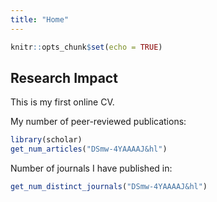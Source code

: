 ```yaml
---
title: "Home"
---
```


```r
knitr::opts_chunk$set(echo = TRUE)
```

## Research Impact

This is my first online CV.

My number of peer-reviewed publications:

```r
library(scholar)
get_num_articles("DSmw-4YAAAAJ&hl")
```

Number of journals I have published in:

```r
get_num_distinct_journals("DSmw-4YAAAAJ&hl")
```
